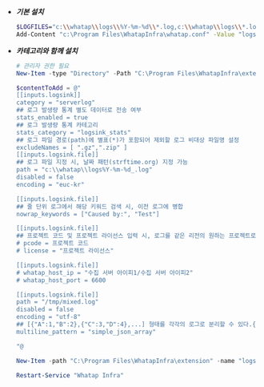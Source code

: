 * ***기본 설치***

  ```bash title='Windows Powershell'
  $LOGFILES="c:\\whatap\\logs\\%Y-%m-%d\\*.log,c:\\whatap\\logs\\*.log"
  Add-Content "c:\Program Files\WhatapInfra\whatap.conf" -Value "logsink.files=$LOGFILES"
  ```

* ***카테고리와 함께 설치***

  ```powershell title='Windows Powershell' {7-11,14,15,20,21,24-26,29-30} showLineNumbers
  # 관리자 권한 필요
  New-Item -type "Directory" -Path "C:\Program Files\WhatapInfra\extension"

  $contentToAdd = @"
  [[inputs.logsink]]
  category = "serverlog"
  ## 로그 발생량 통계 별도 데이터로 전송 여부
  stats_enabled = true 
  ## 로그 발생량 통계 카테고리
  stats_category = "logsink_stats"
  ## 로그 파일 경로(path)에 별표(*)가 포함되어 제외할 로그 비대상 파일명 설정 
  excludeNames = [ ".gz",".zip" ] 
  [[inputs.logsink.file]]
  ## 로그 파일 지정 시, 날짜 패턴(strftime.org) 지정 가능
  path = "c:\\whatap\\logs%Y-%m-%d_.log"
  disabled = false
  encoding = "euc-kr"

  [[inputs.logsink.file]]
  ## 줄 단위 로그에서 해당 키워드 검색 시, 이전 로그에 병합
  nowrap_keywords = ["Caused by:", "Test"]

  [[inputs.logsink.file]]
  ## 프로젝트 코드 및 프로젝트 라이선스 입력 시, 로그를 같은 리전의 원하는 프로젝트로 전송 가능
  # pcode = 프로젝트 코드
  # license = "프로젝트 라이선스"
  
  [[inputs.logsink.file]]
  # whatap_host_ip = "수집 서버 아이피1/수집 서버 아이피2"
  # whatap_host_port = 6600

  [[inputs.logsink.file]]
  path = "/tmp/mixed.log"
  disabled = false
  encoding = "utf-8"
  ## [{"A":1,"B":2},{"C":3,"D":4},...] 형태를 각각의 로그로 분리할 수 있다.{"A":1,"B":2} {"C":3,"D":4}
  multiline_pattern = "simple_json_array"

  "@

  New-Item -path "C:\Program Files\WhatapInfra\extension" -name "logsink.conf" -type "file" -value $contentToAdd -Force

  Restart-Service "Whatap Infra"
  ```